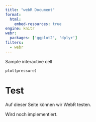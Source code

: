 ```yaml
---
title: "webR Document"
format:
  html:
    embed-resources: true
engine: knitr
webr:
  packages: ['ggplot2', 'dplyr']
filters:
  - webr
---
```


Sample interactive cell

```webr-r
plot(pressure)
```


# Test

Auf dieser Seite können wir WebR testen.

Wird noch implementiert.

<!-- ### Interactive R code editor -->

<!-- ```{=html} -->
<!-- <button class="btn btn-success btn-sm" disabled type="button" id="runButton">Loading webR...</button> -->
<!-- <div id="editor">fit <- lm(mpg ~ am, data=mtcars) -->
<!-- summary(fit)</div> -->
<!-- <pre><code id="out"></code></pre> -->
<!-- <canvas -->
<!--   id="canvas" -->
<!--   width="1008" -->
<!--   height="1008" -->
<!--   style="display: none; margin: auto; width: 700px;" -->
<!-- ></canvas> -->
<!-- <script type="module"> -->
<!--   var editor = ace.edit("editor"); -->
<!--   editor.setOptions({ fontSize: "11pt", maxLines: Infinity }); -->
<!--   editor.session.setMode("ace/mode/r"); -->

<!--   import { WebR } from 'https://webr.r-wasm.org/{{< env WEBR_VERSION_TAG >}}/webr.mjs'; -->
<!--   const webR = new WebR(); -->
<!--   await webR.init(); -->
<!--   await webR.evalRVoid('options(device=webr::canvas)'); -->
<!--   const shelter = await new webR.Shelter(); -->

<!--   // Handle webR output messages in an async loop -->
<!--   (async ()=>{ -->
<!--     for (;;) { -->
<!--       const output = await webR.read(); -->
<!--       switch (output.type) { -->
<!--         case 'canvas': -->
<!--           let canvas = document.getElementById('canvas'); -->
<!--           if (output.data.event === 'canvasNewPage') { -->
<!--             canvas.style.display = 'block'; -->
<!--             canvas.getContext('2d').clearRect(0, 0, 1008, 1008); -->
<!--           } -->
<!--           if (output.data.event === 'canvasImage') { -->
<!--             canvas.getContext('2d').drawImage(output.data.image, 0, 0); -->
<!--           } -->
<!--           break; -->
<!--         default: -->
<!--           break; -->
<!--       } -->
<!--     } -->
<!--   })(); -->

<!--   async function runR() { -->
<!--     document.getElementById('canvas').style.display = 'none'; -->
<!--     let code = editor.getValue(); -->
<!--     const result = await shelter.captureR(code, { -->
<!--       withAutoprint: true, -->
<!--       captureStreams: true, -->
<!--       captureConditions: false -->
<!--     }); -->
<!--     try { -->
<!--       const out = result.output.filter( -->
<!--         evt => evt.type == 'stdout' || evt.type == 'stderr' -->
<!--       ).map((evt) => evt.data); -->
<!--       document.getElementById('out').innerText = out.join('\n'); -->
<!--     } finally { -->
<!--       shelter.purge(); -->
<!--     } -->
<!--   } -->
<!--   document.getElementById('runButton').onclick = runR; -->
<!--   document.getElementById('runButton').innerText = 'Run code'; -->
<!--   document.getElementById('runButton').disabled = false; -->

<!-- </script> -->
<!-- ``` -->